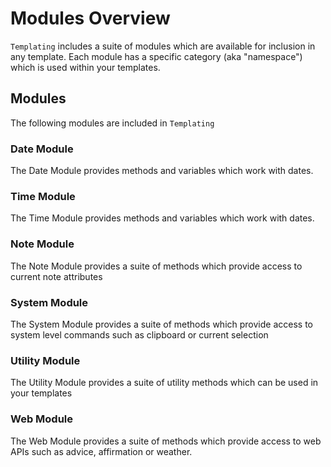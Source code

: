 
# Modules Overview

`Templating` includes a suite of modules which are available for inclusion in any template. Each module has a specific category (aka "namespace") which is used within your templates.

## Modules

The following modules are included in `Templating`

### Date Module

The <Link href="/built-in-modules/templating-modules-date" alt="Date Module"> Date Module </Link> provides methods and variables which work with dates.

### Time Module

The <Link href="/built-in-modules/templating-modules-time" alt="Time Module">Time Module </Link> provides methods and variables which work with dates.

### Note Module

The <Link href="/built-in-modules/templating-modules-note" alt="Note Module">Note Module</Link> provides a suite of methods which provide access to current note attributes

### System Module

The <Link href="/built-in-modules/templating-modules-system" alt="System Module">System Module</Link> provides a suite of methods which provide access to system level commands such as clipboard or current selection

### Utility Module

The <Link href="/built-in-modules/templating-modules-utility" alt="Utility Module">Utility Module</Link> provides a suite of utility methods which can be used in your templates

### Web Module

The <Link href="/built-in-modules/templating-modules-web" alt="Web Module">Web Module</Link> provides a suite of methods which provide access to web APIs such as advice, affirmation or weather.
